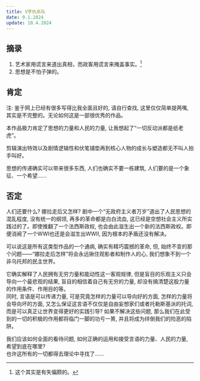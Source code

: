 ```yaml
---
title: V字仇杀队
date: 9.1.2024
update: 10.4.2024
---
```


## 摘录

1. 艺术家用谎言来道出真相，而政客用谎言来掩盖事实。[^1]
2. 思想是不怕子弹的。

## 肯定

注: 鉴于网上已经有很多写得比我全面且好的, 请自行查找, 这里仅仅简单提两嘴, 其实是不完整的。无论如何这是一部很优秀的作品。

本作品极力肯定了思想的力量和人民的力量, 让我想起了“一切反动派都是纸老虎”。

剪辑演出特效以及剧情逻辑性和伏笔铺垫再到核心人物的成长与塑造都无不叫人拍手叫好。

思想的传递确实可以带来很多东西, 人们也确实不要一栋建筑, 人们要的是一个象征、一个希望......

## 否定

人们还要什么? 娜拉走后又怎样? 剧中一个“无政府主义者万岁”道出了人民思想的混乱程度, 没有统一的纲领, 再多的革命都是白白流血, 这已经是空想社会主义所实践过的了。即使推翻了一个法西斯政权, 也会由此滋生出一个新的法西斯政权。即便消阙了一个WWI也还是会滋生出WWII, 因为根本的矛盾还没有解决。

可以说这是所有这类型作品的一个通病, 确实有精巧震撼的革命, 但, 始终不变的那个问题——“娜拉走后怎样”将会永远揪住观影者和制作人的心, 我们想象不到一个非乌托邦的民主世界。

它确实解释了人民拥有无穷力量和能动性这一客观规律, 但是盲目的乐观主义只会导向一个最悲观的结果, 盲目的相信着自己有无穷的力量, 却没有搞清楚这股力量的作用条件、作用目的等。  
同时, 言语是可以传递力量, 可是究竟怎样的力量可以导向好的方面, 怎样的力量将会导向坏的方面, 又怎么保证这言语不仅仅是自由妄想家们或者托勒斯基派的托词, 而是可以真正让世界变得更好的实践引导?
如果不解决这些问题, 那么我们在此受到的一切的积极的作用都将临门一脚的功亏一篑, 并且将成为绊倒我们的险恶的陷阱。

我们应该如何全面的看待问题, 如何正确的运用和接受言语的力量、人民的力量, 希望到底在哪里?  
也许这所有的一切都得去理论中寻找了......

[^1]: 这个其实是有失偏颇的。